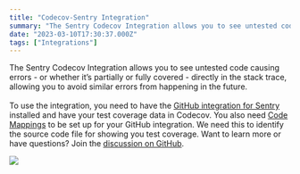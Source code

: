 ```yaml
---
title: "Codecov-Sentry Integration"
summary: "The Sentry Codecov Integration allows you to see untested code causing errors - or whether it’s partially or fully covered - directly in the stack trace,..."
date: "2023-03-10T17:30:37.000Z"
tags: ["Integrations"]
---
```


  The Sentry Codecov Integration allows you to see untested code causing errors - or whether it’s partially or fully covered - directly in the stack trace, allowing you to avoid similar errors from happening in the future.\
\
To use the integration, you need to have the [GitHub integration for Sentry](https://docs.sentry.io/product/integrations/source-code-mgmt/github/) installed and have your test coverage data in Codecov. You also need [Code Mappings](https://docs.sentry.io/product/integrations/source-code-mgmt/github/#stack-trace-linking) to be set up for your GitHub integration. We need this to identify the source code file for showing you test coverage. Want to learn more or have questions? Join the [discussion on GitHub](https://github.com/getsentry/sentry/discussions/43826).

![](https://storage.googleapis.com/sentry-docs-changelog/codecov-sentry-integration-beta-1.jpg)
